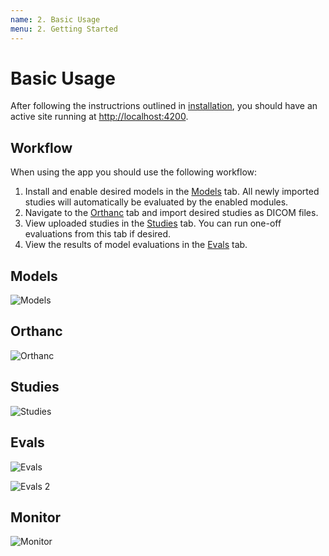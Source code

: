 ```yaml
---
name: 2. Basic Usage
menu: 2. Getting Started
---
```


# Basic Usage

After following the instructrions outlined in [installation](/installation), you should have an active site running at [http://localhost:4200](http://localhost:4200).

## Workflow

When using the app you should use the following workflow:

1. Install and enable desired models in the [Models](#models) tab. All newly imported studies will automatically be evaluated by the enabled modules.
2. Navigate to the [Orthanc](#orthanc) tab and import desired studies as DICOM files.
3. View uploaded studies in the [Studies](#studies) tab. You can run one-off evaluations from this tab if desired.
4. View the results of model evaluations in the [Evals](#evals) tab.

## Models

![Models](./media/models.png)

## Orthanc

![Orthanc](./media/orthanc.png)

## Studies

![Studies](./media/studies.png)

## Evals

![Evals](./media/evals.png)

![Evals 2](./media/evals2.png)

## Monitor

![Monitor](./media/monitor.png)
